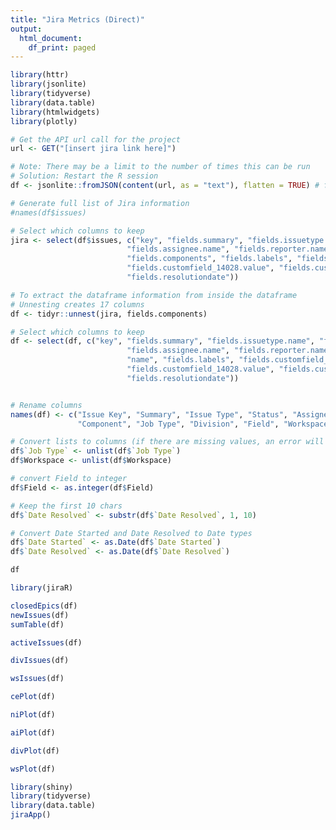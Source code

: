 ```yaml
---
title: "Jira Metrics (Direct)"
output:
  html_document:
    df_print: paged
---
```


```r
library(httr)
library(jsonlite)
library(tidyverse)
library(data.table)
library(htmlwidgets)
library(plotly)
```

```r
# Get the API url call for the project
url <- GET("[insert jira link here]")

# Note: There may be a limit to the number of times this can be run
# Solution: Restart the R session
df <- jsonlite::fromJSON(content(url, as = "text"), flatten = TRUE) # flattens out the data
```

```r
# Generate full list of Jira information
#names(df$issues)

# Select which columns to keep
jira <- select(df$issues, c("key", "fields.summary", "fields.issuetype.name", "fields.status.name", 
                          "fields.assignee.name", "fields.reporter.name", "fields.creator.name",
                          "fields.components", "fields.labels", "fields.customfield_15416", 
                          "fields.customfield_14028.value", "fields.customfield_16203", "fields.customfield_13907",
                          "fields.resolutiondate"))
```

```r
# To extract the dataframe information from inside the dataframe
# Unnesting creates 17 columns
df <- tidyr::unnest(jira, fields.components)

# Select which columns to keep
df <- select(df, c("key", "fields.summary", "fields.issuetype.name", "fields.status.name", 
                          "fields.assignee.name", "fields.reporter.name", "fields.creator.name",
                          "name", "fields.labels", "fields.customfield_15416", 
                          "fields.customfield_14028.value", "fields.customfield_16203", "fields.customfield_13907",
                          "fields.resolutiondate"))


# Rename columns
names(df) <- c("Issue Key", "Summary", "Issue Type", "Status", "Assignee", "Reporter", "Creator",
               "Component", "Job Type", "Division", "Field", "Workspace", "Date Started", "Date Resolved")

# Convert lists to columns (if there are missing values, an error will occur)
df$`Job Type` <- unlist(df$`Job Type`)
df$Workspace <- unlist(df$Workspace)

# convert Field to integer
df$Field <- as.integer(df$Field)

# Keep the first 10 chars
df$`Date Resolved` <- substr(df$`Date Resolved`, 1, 10)

# Convert Date Started and Date Resolved to Date types
df$`Date Started` <- as.Date(df$`Date Started`)
df$`Date Resolved` <- as.Date(df$`Date Resolved`)

df
```

```r
library(jiraR)
```

```r
closedEpics(df)
newIssues(df)
sumTable(df)
```

```r
activeIssues(df)
```

```r
divIssues(df)
```

```r
wsIssues(df)
```

```r
cePlot(df)
```

```r
niPlot(df)
```

```r
aiPlot(df)
```

```r
divPlot(df)
```

```r
wsPlot(df)
```

```r
library(shiny)
library(tidyverse)
library(data.table)
jiraApp()
```
